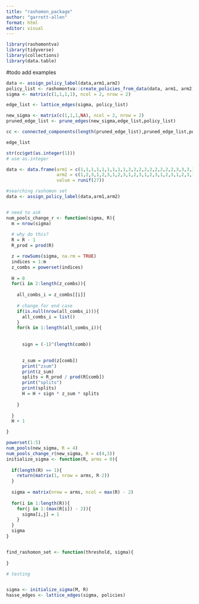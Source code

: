 ```yaml
---
title: "rashomon_package"
author: "garrett-allen"
format: html
editor: visual
---
```


```r
library(rashomontva)
library(tidyverse)
library(collections)
library(data.table)
```

#todo add examples

```r

data <- assign_policy_label(data,arm1,arm2)
policy_list <- rashomontva::create_policies_from_data(data, arm1, arm2)
sigma <- matrix(c(1,1,1,1), ncol = 2, nrow = 2)

edge_list <- lattice_edges(sigma, policy_list)

new_sigma <- matrix(c(1,1,1,NA), ncol = 2, nrow = 2)
pruned_edge_list <- prune_edges(new_sigma,edge_list,policy_list)

cc <- connected_components(length(pruned_edge_list),pruned_edge_list,policy_list)

edge_list

str(cc$get(as.integer(1)))
# use as.integer


```

```r
data <- data.frame(arm1 = c(1,1,1,1,1,1,1,1,1,2,2,2,2,2,2,2,2,2,3,3,3,3,3,3,3,3,3),
                   arm2 = c(1,2,3,1,2,3,1,2,3,1,2,3,1,2,3,1,2,3,1,2,3,1,2,3,1,2,3),
                   value = runif(27))

#searching rashomon set
data <- assign_policy_label(data,arm1,arm2)


# need to ask 
num_pools_change_r <- function(sigma, R){
  m = nrow(sigma)
  
  # why do this?
  R = R - 1
  R_prod = prod(R)

  z = rowSums(sigma, na.rm = TRUE)
  indices = 1:m
  z_combs = powerset(indices)
  
  H = 0 
  for(i in 2:length(z_combs)){
    
    all_combs_i = z_combs[[i]]
    
    # change for end case
    if(is.null(nrow(all_combs_i))){
      all_combs_i = list()
    }
    for(k in 1:length(all_combs_i)){
      
  
      sign = (-1)^(length(comb))
      

      z_sum = prod(z[comb])
      print("zsum")
      print(z_sum)
      splits = R_prod / prod(R[comb])
      print("splits")
      print(splits)
      H = H + sign * z_sum * splits
    
    }
    
  }
  H + 1

}

powerset(1:5)
num_pools(new_sigma, R = 4)
num_pools_change_r(new_sigma, R = c(4,3))
initialize_sigma <- function(R, arms = 0){
  
  if(length(R) == 1){
    return(matrix(1, nrow = arms, R-2))
  }
  
  sigma = matrix(nrow = arms, ncol = max(R) - 2)
  
  for(i in 1:length(R)){
    for(j in 1:(max(R[i]) - 2)){
      sigma[i,j] = 1
    }
  }
  sigma
}


find_rashomon_set <- function(threshold, sigma){
  
}
```


```r
# testing


sigma <- initialize_sigma(M, R)
hasse_edges <- lattice_edges(sigma, policies)

```
